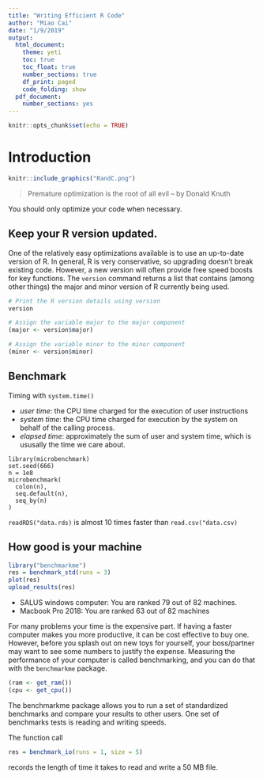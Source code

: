 ```yaml
---
title: "Writing Efficient R Code"
author: "Miao Cai"
date: "1/9/2019"
output:
  html_document:
    theme: yeti
    toc: true
    toc_float: true
    number_sections: true
    df_print: paged
    code_folding: show
  pdf_document:
    number_sections: yes
---
```


```r
knitr::opts_chunk$set(echo = TRUE)
```

# Introduction

```r
knitr::include_graphics("RandC.png")
```

> Premature optimization is the root of all evil
> -- by Donald Knuth

You should only optimize your code when necessary. 

## Keep your R version updated.

One of the relatively easy optimizations available is to use an up-to-date version of R. In general, R is very conservative, so upgrading doesn't break existing code. However, a new version will often provide free speed boosts for key functions. The `version` command returns a list that contains (among other things) the major and minor version of R currently being used.

```r
# Print the R version details using version
version

# Assign the variable major to the major component
(major <- version$major)

# Assign the variable minor to the minor component
(minor <- version$minor)
```

## Benchmark

Timing with `system.time()`

- *user time*: the CPU time charged for the execution of user instructions
- *system time*: the CPU time charged for execution by the system on behalf of the calling process.
- *elapsed time*: approximately the sum of user and system time, which is ususally the time we care about.

```Benchmark
library(microbenchmark)
set.seed(666)
n = 1e8
microbenchmark(
  colon(n),
  seq.default(n),
  seq_by(n)
)
```

`readRDS("data.rds)` is almost 10 times faster than `read.csv("data.csv)`

## How good is your machine

```r
library("benchmarkme")
res = benchmark_std(runs = 3)
plot(res)
upload_results(res)


```

- SALUS windows computer: You are ranked 79 out of 82 machines.
- Macbook Pro 2018: You are ranked 63 out of 82 machines

For many problems your time is the expensive part. If having a faster computer makes you more productive, it can be cost effective to buy one. However, before you splash out on new toys for yourself, your boss/partner may want to see some numbers to justify the expense. Measuring the performance of your computer is called benchmarking, and you can do that with the `benchmarkme` package.

```r
(ram <- get_ram())
(cpu <- get_cpu())
```

The benchmarkme package allows you to run a set of standardized benchmarks and compare your results to other users. One set of benchmarks tests is reading and writing speeds.

The function call

```r
res = benchmark_io(runs = 1, size = 5)
```

records the length of time it takes to read and write a 50 MB file.